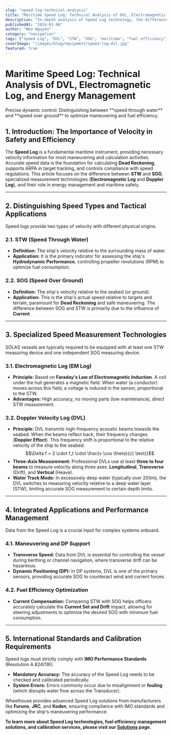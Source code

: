 ```yaml
---
slug: "speed-log-technical-analysis"
title: "Maritime Speed Log: Technical Analysis of DVL, Electromagnetic Log, and Energy Management"
description: "In-depth analysis of Speed Log technology, the difference between speed through water (STW) and speed over ground (SOG), the working principles of DVL and Electromagnetic Log, and their role in maneuvering and fuel efficiency."
publishedAt: "2024-01-06"
author: "Neo Nguyen"
category: "navigation"
tags: ["Speed Log", "DVL", "STW", "SOG", "maritime", "fuel efficiency"]
coverImage: "/images/blog/equipment/speed-log-dvl.jpg"
featured: true
---
```


# Maritime Speed Log: Technical Analysis of DVL, Electromagnetic Log, and Energy Management

<p className="text-xl text-gray-500 italic mb-8">
  Precise dynamic control: Distinguishing between **speed through water** and
  **speed over ground** to optimize maneuvering and fuel efficiency.
</p>

## 1. Introduction: The Importance of Velocity in Safety and Efficiency

The **Speed Log** is a fundamental maritime instrument, providing necessary velocity information for most maneuvering and calculation activities. Accurate speed data is the foundation for calculating **Dead Reckoning**, supports ARPA in target tracking, and controls compliance with speed regulations. This article focuses on the difference between **STW** and **SOG**, specialized measurement technologies (**Electromagnetic Log** and **Doppler Log**), and their role in energy management and maritime safety.

---

## 2. Distinguishing Speed Types and Tactical Applications

Speed logs provide two types of velocity with different physical origins.

### 2.1. STW (Speed Through Water)

- **Definition:** The ship's velocity relative to the surrounding mass of water.
- **Application:** It is the primary indicator for assessing the ship's **Hydrodynamic Performance**, controlling propeller revolutions (RPM) to optimize fuel consumption.

### 2.2. SOG (Speed Over Ground)

- **Definition:** The ship's velocity relative to the seabed (or ground).
- **Application:** This is the ship's actual speed relative to targets and terrain, paramount for **Dead Reckoning** and safe maneuvering. The difference between SOG and STW is primarily due to the influence of **Current**.

---

## 3. Specialized Speed Measurement Technologies

SOLAS vessels are typically required to be equipped with at least one STW measuring device and one independent SOG measuring device.

### 3.1. Electromagnetic Log (EM Log)

- **Principle:** Based on **Faraday's Law of Electromagnetic Induction**. A coil under the hull generates a magnetic field. When water (a conductor) moves across this field, a voltage is induced in the sensor, proportional to the STW.
- **Advantages:** High accuracy, no moving parts (low maintenance), direct STW measurement.

### 3.2. Doppler Velocity Log (DVL)

- **Principle:** DVL transmits high-frequency acoustic beams towards the seabed. When the beams reflect back, their frequency changes (**Doppler Effect**). This frequency shift is proportional to the relative velocity of the ship to the seabed.
  $$\Delta f = 2 \cdot f_t \cdot \frac{v \cos \theta}{c} \text{}$$
- **Three-Axis Measurement:** Professional DVLs use at least **three to four beams** to measure velocity along three axes: **Longitudinal**, **Transverse** (Drift), and **Vertical** (Heave).
- **Water Track Mode:** In excessively deep water (typically over 200m), the DVL switches to measuring velocity relative to a deep water layer (STW), limiting accurate SOG measurement to certain depth limits.

---

## 4. Integrated Applications and Performance Management

Data from the Speed Log is a crucial input for complex systems onboard.

### 4.1. Maneuvering and DP Support

- **Transverse Speed:** Data from DVL is essential for controlling the vessel during berthing or channel navigation, where transverse drift can be hazardous.
- **Dynamic Positioning (DP):** In DP systems, DVL is one of the primary sensors, providing accurate SOG to counteract wind and current forces.

### 4.2. Fuel Efficiency Optimization

- **Current Compensation:** Comparing STW with SOG helps officers accurately calculate the **Current Set and Drift** impact, allowing for steering adjustments to optimize the desired SOG with minimum fuel consumption.

---

## 5. International Standards and Calibration Requirements

Speed logs must strictly comply with **IMO Performance Standards** (Resolution A.824(19)).

- **Mandatory Accuracy:** The accuracy of the Speed Log needs to be checked and calibrated periodically.
- **System Errors:** Errors commonly occur due to misalignment or **fouling** (which disrupts water flow across the Transducer).

Wheelhouse provides advanced Speed Log solutions from manufacturers like **Furuno**, **JRC**, and **Koden**, ensuring compliance with IMO standards and optimizing the ship's maneuvering performance.

**To learn more about Speed Log technologies, fuel efficiency management solutions, and calibration services, please visit our [Solutions](/solutions) page.**
